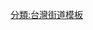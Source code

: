 {{Navbox
|name=基隆市鄉道
|state=uncollapsed
|title=[[基隆市鄉道列表]]
|titlestyle=background:lightgray; color:black;
|showcol=
|image=[[File:TW_THWcty-tp11.png|50px]]
|color=
|style=width:80%;text-align:left;
|groupstyle=background:sliver; color:black;
|list1=[[市1線 (基隆市)|1]]－[[市2線 (基隆市)|2]]－[[市3線 (基隆市)|3]]－[[市4線 (基隆市)|4]]－[[市5線 (基隆市)|5]]－[[市北6線|6]]－[[市7線 (基隆市)|7]]－[[市8線 (基隆市)|8]]－[[市9線 (基隆市)|9]]－[[市北11線|11]]
|below=各鄉道起終點與里程及最近的更動記錄詳述於[[基隆市鄉道列表]]}}
<noinclude>
[[分類:台灣街道模板]]
</noinclude>